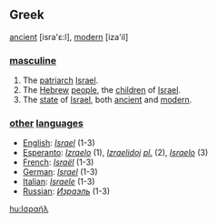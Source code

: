 ==Greek==

[[ancient]] [isra'ε:l], [[modern]] [iza'il]

===[[masculine]]===

#The [[patriarch]] [[Israel]].
#The [[Hebrew]] [[people]], the [[child|children]] of [[Israel]].
#The [[state]] of [[Israel]], both [[ancient]] and [[modern]].

=== [[other]] [[language]]s===

*[[English]]: ''[[Israel]]'' (1-3)
*[[Esperanto]]: ''[[Izraelo]]'' (1), ''[[Izraelido]]j'' ''[[plural|pl.]]'' (2), ''[[Israelo]]'' (3)
*[[French]]: ''[[Israël]]'' (1-3)
*[[German]]: ''[[Israel]]'' (1-3)
*[[Italian]]: ''[[Israele]]'' (1-3)
*[[Russian]]: ''[[Израэль]]'' (1-3)

[[hu:Ισραήλ]]